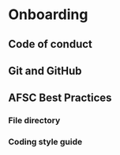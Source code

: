 # Onboarding {#onboarding}


## Code of conduct

## Git and GitHub 

## AFSC Best Practices

### File directory

### Coding style guide


